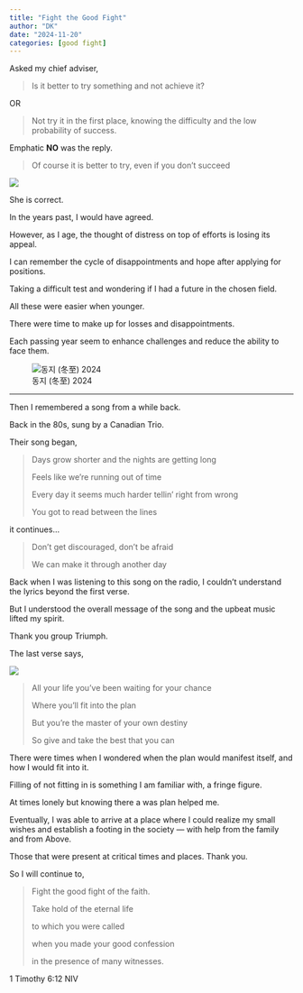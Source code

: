 ```yaml
---
title: "Fight the Good Fight"
author: "DK"
date: "2024-11-20"
categories: [good fight]
---
```


Asked my chief adviser,

> Is it better to try something and not achieve it?

OR

> Not try it in the first place, knowing the difficulty and the low probability of success.

Emphatic **NO** was the reply.

> Of course it is better to try, even if you don't succeed

![](images/20241120_123032~2.jpg)

She is correct.

In the years past, I would have agreed.

However, as I age, the thought of distress on top of efforts is losing its appeal.

I can remember the cycle of disappointments and hope after applying for positions.

Taking a difficult test and wondering if I had a future in the chosen field.

All these were easier when younger.

There were time to make up for losses and disappointments.

Each passing year seem to enhance challenges and reduce the ability to face them.

![동지 (冬至) 2024](images/20241221_170702.jpg)

------------------------------------------------------------------------

Then I remembered a song from a while back.

Back in the 80s, sung by a Canadian Trio.

Their song began,

> Days grow shorter and the nights are getting long
>
> Feels like we're running out of time
>
> Every day it seems much harder tellin' right from wrong
>
> You got to read between the lines

it continues...

> Don't get discouraged, don't be afraid
>
> We can make it through another day

Back when I was listening to this song on the radio, I couldn't understand the lyrics beyond the first verse.

But I understood the overall message of the song and the upbeat music lifted my spirit.

Thank you group Triumph.

The last verse says,

![](images/20241110_085857-EDIT.jpg)

> All your life you've been waiting for your chance
>
> Where you'll fit into the plan
>
> But you're the master of your own destiny
>
> So give and take the best that you can

There were times when I wondered when the plan would manifest itself, and how I would fit into it.

Filling of not fitting in is something I am familiar with, a fringe figure.

At times lonely but knowing there a was plan helped me.

Eventually, I was able to arrive at a place where I could realize my small wishes and establish a footing in the society — with help from the family and from Above.

Those that were present at critical times and places. Thank you.

So I will continue to,

> Fight the good fight of the faith.
>
> Take hold of the eternal life
>
> to which you were called
>
> when you made your good confession
>
> in the presence of many witnesses.

1 Timothy 6:12 NIV
